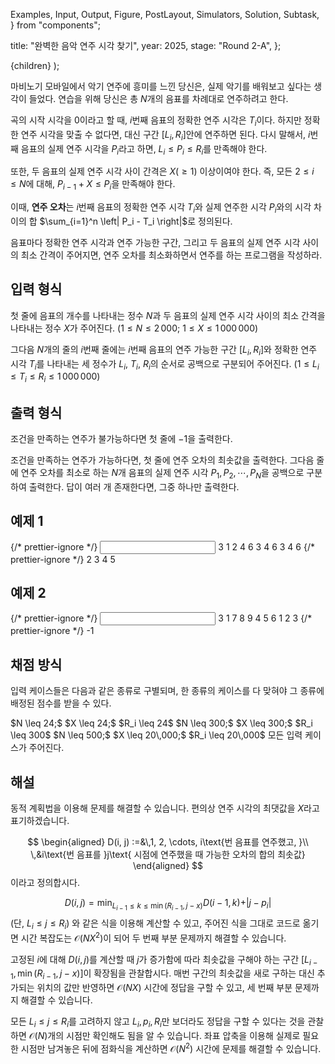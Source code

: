   Examples,
  Input,
  Output,
  Figure,
  PostLayout,
  Simulators,
  Solution,
  Subtask,
} from "components";

  title: "완벽한 음악 연주 시각 찾기",
  year: 2025,
  stage: "Round 2-A",
};

  <PostLayout meta={meta}>{children}</PostLayout>
);

<div style={{ display: "flex" }}>
  <Figure
    src="/2025/r2a-02-7da7902d-ac41-4cd2-90f8-6f75f4744b60.png"
    width={800}
  />
</div>

마비노기 모바일에서 악기 연주에 흥미를 느낀 당신은, 실제 악기를 배워보고 싶다는 생각이 들었다. 연습을 위해 당신은 총 $N$개의 음표를 차례대로 연주하려고 한다.

곡의 시작 시각을 $0$이라고 할 때, $i$번째 음표의 정확한 연주 시각은 $T_i$이다. 하지만 정확한 연주 시각을 맞출 수 없다면, 대신 구간 $[L_i, R_i]$안에 연주하면 된다. 다시 말해서, $i$번째 음표의 실제 연주 시각을 $P_i$라고 하면, $L_i \leq P_i \leq R_i$를 만족해야 한다. 

또한, 두 음표의 실제 연주 시각 사이 간격은 $X (\geq 1)$ 이상이여야 한다. 즉, 모든 $2 \leq i \leq N$에 대해, $P_{i-1} + X \leq P_i$을 만족해야 한다. 

이때, **연주 오차**는 $i$번째 음표의 정확한 연주 시각 $T_i$와 실제 연주한 시각 $P_i$와의 시각 차이의 합 $\sum_{i=1}^n \left| P_i - T_i \right|$로 정의된다.   

음표마다 정확한 연주 시각과 연주 가능한 구간, 그리고 두 음표의 실제 연주 시각 사이의 최소 간격이 주어지면, 연주 오차를 최소화하면서 연주를 하는 프로그램을 작성하라.

## 입력 형식

첫 줄에 음표의 개수를 나타내는 정수 $N$과
두 음표의 실제 연주 시각 사이의 최소 간격을 나타내는 정수 $X$가 주어진다.
($1 \leq N \leq 2\,000;$ $1 \leq X \leq 1\,000\,000$)

그다음 $N$개의 줄의 $i$번째 줄에는
$i$번째 음표의 연주 가능한 구간 $[L_i, R_i]$와
정확한 연주 시각 $T_i$를 나타내는
세 정수가 $L_i$, $T_i$, $R_i$의 순서로 공백으로 구분되어 주어진다.
($1 \leq L_i \leq T_i \leq R_i \leq 1\,000\,000$)

## 출력 형식

조건을 만족하는 연주가 불가능하다면 첫 줄에 $-1$을 출력한다.

조건을 만족하는 연주가 가능하다면, 첫 줄에 연주 오차의 최솟값을 출력한다.
그다음 줄에 연주 오차를 최소로 하는 $N$개 음표의 실제 연주 시각
$P_1, P_2, \cdots, P_N$을 공백으로 구분하여 출력한다.
답이 여러 개 존재한다면, 그중 하나만 출력한다.

## 예제 1

<Examples>
  {/* prettier-ignore */}
  <Input>
3 1
2 4 6
3 4 6
3 4 6
  </Input>
  {/* prettier-ignore */}
  <Output>
2
3 4 5
  </Output>
</Examples>

## 예제 2

<Examples>
  {/* prettier-ignore */}
  <Input>
3 1
7 8 9
4 5 6
1 2 3
  </Input>
  {/* prettier-ignore */}
  <Output>
-1
  </Output>
</Examples>

## 채점 방식

입력 케이스들은 다음과 같은 종류로 구별되며, 한 종류의 케이스를 다 맞혀야 그 종류에 배정된 점수를 받을 수 있다.

<Subtask index={1} score={8}>
  $N \leq 24;$ $X \leq 24;$ $R_i \leq 24$
</Subtask>
<Subtask index={2} score={15}>
  $N \leq 300;$ $X \leq 300;$ $R_i \leq 300$
</Subtask>
<Subtask index={3} score={46}>
  $N \leq 500;$ $X \leq 20\,000;$ $R_i \leq 20\,000$
</Subtask>
<Subtask index={4} score={31}>
  모든 입력 케이스가 주어진다.
</Subtask>

## 해설

<Solution>

동적 계획법을 이용해 문제를 해결할 수 있습니다. 편의상 연주 시각의 최댓값을 $X$라고 표기하겠습니다.

$$
\begin{aligned}
D(i, j) :=&\,1, 2, \cdots, i\text{번 음표를 연주했고, }\\
\,&i\text{번 음표를 }j\text{ 시점에 연주했을 때 가능한 오차의 합의 최솟값}
\end{aligned}
$$
이라고 정의합시다.

$$
D(i, j) = \min_{L_{i-1} \le k \le \min(R_{i-1}, j-x)} D(i-1, k) + \vert j - p_i \vert
$$
(단, $L_i \le j \le R_i$) 와 같은 식을 이용해 계산할 수 있고, 주어진 식을 그대로 코드로 옮기면 시간 복잡도는 $\mathcal{O}(NX^2)$이 되어 두 번째 부분 문제까지 해결할 수 있습니다.

고정된 $i$에 대해 $D(i, j)$를 계산할 때 $j$가 증가함에 따라 최솟값을 구해야 하는 구간 $[L_{i-1}, \min(R_{i-1}, j-x)]$이 확장됨을 관찰합시다. 매번 구간의 최솟값을 새로 구하는 대신 추가되는 위치의 값만 반영하면 $\mathcal{O}(NX)$ 시간에 정답을 구할 수 있고, 세 번째 부분 문제까지 해결할 수 있습니다.

모든 $L_i \le j \le R_i$를 고려하지 않고 $L_i, p_i, R_i$만 보더라도 정답을 구할 수 있다는 것을 관찰하면 $\mathcal{O}(N)$개의 시점만 확인해도 됨을 알 수 있습니다. 좌표 압축을 이용해 실제로 필요한 시점만 남겨놓은 뒤에 점화식을 계산하면 $\mathcal{O}(N^2)$ 시간에 문제를 해결할 수 있습니다.

</Solution>
